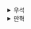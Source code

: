 <details>
  <summary>우석</summary>
  # 함수형 프로그래밍 여행에 앞서

## 개념 다시 보기
### 액션, 계산, 데이터
- 액션 계산 데이터를 구분하여 문제가 되는 부분 찾기
- 액션에서 계산 빼내고 테스트가 쉬운 코드로 바꾸기
- 암묵적 입출력을 명시적으로 바꿔 액션 설계를 개선하기
- 불변성을 활용해 데이터 읽기를 계산으로
- 계층형 설계로 코드를 구성하고 개선하기

### 일급 추상
- 언어 문법을 활용한 알급화
- 함수형 반복과 함수형 도구를 활용한 고차원화
- 함소형 도구를 활용한 파이프라인화
- 타임라인을 활용한 동시성 분산 시스템 이해
- 타임라인을 활용한 버그 제거
- 고차 함수로 안전하게 상태 변경하도록 수정하기
- 반응형 아키텍처로 원인과 효과 분리
- 어니언 아키텍처 설계로 함수형 설계에 보다 적합한 아키텍처 사용하기


### 꼭 기억할 것
- 액션에 있는 계산을 찾아내도록 노력하자!
- 고차함수를 사용하면 추상화에 대한 개념이 넓어지고, 코드를 재사용하기 수월해진다.
- 코드 속에서 시간의 의미는 마음대로 바꿀 수 있다.
<br></br>

## 트랙 1: 샌드박스
- 새로운 기술을 실험하고 연습해보기 위한 장소
- 사이드 플젝에 적용해보자
- 사이트 활용

## 트랙2: 제품
- 운영 플젝에 적용해보기
- 전역 변수를 줄여보자!
- 타임라인을 하나씩 줄여보자!
- 액션에서 계산을 하나씩 줄여보자!
- 암묵적 입출력을 하나씩 줄여보자!
- 반복문을 하나씩 줄여보자!

<br></br>
## 2회독 후기
- 결국 아래 내용들로 정리가 되는 것 같다.
  1. 타임라인은 적을수록 이해하기 쉽다.
  2. 타임라인은 짧을수록 이해하기 쉽다.
  3. 공유하는 자원이 적을수록 이해하기 쉽다.
  4. 자원을 공유한다면 서로 조율해야 합니다.
  5. 시간을 일급으로 다룹니다.
- 로직에서 액션, 계산, 데이터를 분리하고 액션에 대해 위와 같이 다루는 것.
- 5가지에 대한 방법을 코드 예시와 함께 설명해주는 점이 좋았다.
- 까먹었던 액션, 데이터, 계산 관점을 다시 생각해볼 수 있었다.
</details><details>
  <summary>만혁</summary>
  # 함수형 프로그래밍 여행에 앞서






## 꼭 기억해야 할 것

- 어떤 경우에는 액션에 계산이 숨어 있다.

- 고차 함수를 사용하면 추상화에 대한 개념이 넓어진다.

- 코드에서 시간의 의미는 마음대로 바꿀 수 있다.



## 회독 후기

초반 불변성과 일급함수로 빌드업하고 타임라인과 동시성으로 마무리하게 되는데

마지막 타임라인과 동시성에서 `Cut()`, `ValueCell()` 함수가 이 책의 정수인것 같다!!!!

처음 읽을땐 무슨말인지 몰랐고, 두번째 읽을땐 소름이 돋았고

세번째 읽을땐 지금 코드에 어떻게 사용하면 좋을지 상상이 되었다 
단지 세번째 읽을때는 마음이 급해서 그런지 내용이 잘 눈에 안들어왔다는게 좀 아쉽다
</details>